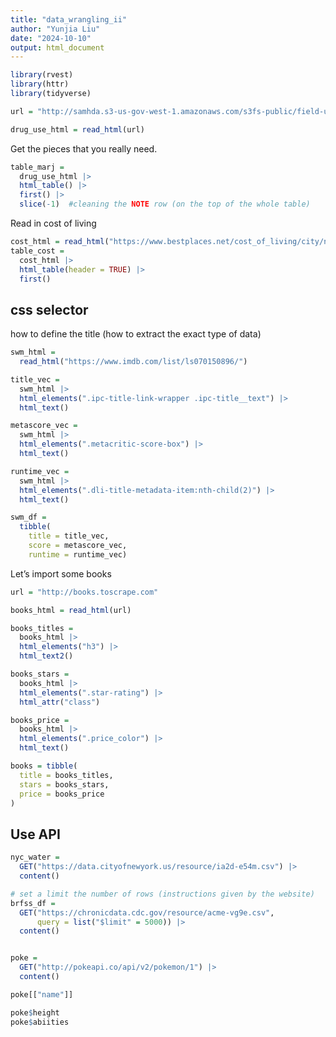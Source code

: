 ```yaml
---
title: "data_wrangling_ii"
author: "Yunjia Liu"
date: "2024-10-10"
output: html_document
---
```


```r
library(rvest)
library(httr)
library(tidyverse)
```


```r
url = "http://samhda.s3-us-gov-west-1.amazonaws.com/s3fs-public/field-uploads/2k15StateFiles/NSDUHsaeShortTermCHG2015.htm"

drug_use_html = read_html(url)


```

Get the pieces that you really need.
```r
table_marj = 
  drug_use_html |> 
  html_table() |> 
  first() |>
  slice(-1)  #cleaning the NOTE row (on the top of the whole table)
```

Read in cost of living
```r
cost_html = read_html("https://www.bestplaces.net/cost_of_living/city/new_york/new_york")
table_cost = 
  cost_html |>
  html_table(header = TRUE) |>
  first()
```

## css selector
how to define the title (how to extract the exact type of data)

```r
swm_html = 
  read_html("https://www.imdb.com/list/ls070150896/")

title_vec = 
  swm_html |>
  html_elements(".ipc-title-link-wrapper .ipc-title__text") |>
  html_text()

metascore_vec = 
  swm_html |>
  html_elements(".metacritic-score-box") |>
  html_text()

runtime_vec = 
  swm_html |>
  html_elements(".dli-title-metadata-item:nth-child(2)") |>
  html_text()

swm_df = 
  tibble(
    title = title_vec,
    score = metascore_vec,
    runtime = runtime_vec)

```



Let's import some books

```r
url = "http://books.toscrape.com"

books_html = read_html(url)

books_titles = 
  books_html |>
  html_elements("h3") |>
  html_text2()

books_stars = 
  books_html |>
  html_elements(".star-rating") |>
  html_attr("class")

books_price = 
  books_html |>
  html_elements(".price_color") |>
  html_text()

books = tibble(
  title = books_titles,
  stars = books_stars,
  price = books_price
)

```


## Use API

```r

nyc_water = 
  GET("https://data.cityofnewyork.us/resource/ia2d-e54m.csv") |> 
  content()

# set a limit the number of rows (instructions given by the website) 
brfss_df = 
  GET("https://chronicdata.cdc.gov/resource/acme-vg9e.csv",
      query = list("$limit" = 5000)) |> 
  content()


poke = 
  GET("http://pokeapi.co/api/v2/pokemon/1") |>
  content()

poke[["name"]]

poke$height
poke$abiities
```

